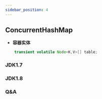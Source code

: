 ```yaml
---
sidebar_position: 4
---
```


## ConcurrentHashMap
* **容器实体**
```java
    transient volatile Node<K,V>[] table;
```
### JDK1.7

### JDK1.8
### Q&A

## 